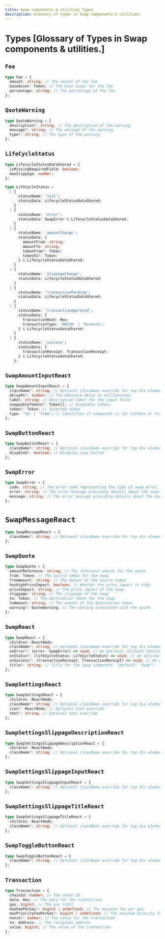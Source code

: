 ```yaml
---
title: Swap components & utilities Types
description: Glossary of Types in Swap components & utilities.
---
```


# Types [Glossary of Types in Swap components & utilities.]


## `Fee`

```ts
type Fee = {
  amount: string; // The amount of the fee
  baseAsset: Token; // The base asset for the fee
  percentage: string; // The percentage of the fee
};
```

## `QuoteWarning`

```ts
type QuoteWarning = {
  description?: string; // The description of the warning
  message?: string; // The message of the warning
  type?: string; // The type of the warning
};
```

## `LifeCycleStatus`

```ts
type LifecycleStatusDataShared = {
  isMissingRequiredField: boolean;
  maxSlippage: number;
};

type LifeCycleStatus =
  | {
      statusName: 'init';
      statusData: LifecycleStatusDataShared;
    }
  | {
      statusName: 'error';
      statusData: SwapError & LifecycleStatusDataShared;
    }
  | {
      statusName: 'amountChange';
      statusData: {
        amountFrom: string;
        amountTo: string;
        tokenFrom?: Token;
        tokenTo?: Token;
      } & LifecycleStatusDataShared;
    }
  | {
      statusName: 'slippageChange';
      statusData: LifecycleStatusDataShared;
    }
  | {
      statusName: 'transactionPending';
      statusData: LifecycleStatusDataShared;
    }
  | {
      statusName: 'transactionApproved';
      statusData: {
        transactionHash: Hex;
        transactionType: 'ERC20' | 'Permit2';
      } & LifecycleStatusDataShared;
    }
  | {
      statusName: 'success';
      statusData: {
        transactionReceipt: TransactionReceipt;
      } & LifecycleStatusDataShared;
    };
```

## `SwapAmountInputReact`

```ts
type SwapAmountInputReact = {
  className?: string; // Optional className override for top div element.
  delayMs?: number; // The debounce delay in milliseconds
  label: string; // Descriptive label for the input field
  swappableTokens?: Token[]; // Swappable tokens
  token?: Token; // Selected token
  type: 'to' | 'from'; // Identifies if component is for toToken or fromToken
};
```

## `SwapButtonReact`

```ts
type SwapButtonReact = {
  className?: string; // Optional className override for top div element.
  disabled?: boolean; // Disables swap button
};
```

## `SwapError`

```ts
type SwapError = {
  code: string; // The error code representing the type of swap error.
  error: string; // The error message providing details about the swap error.
  message: string; // The error message providing details about the swap error.
};
```

# `SwapMessageReact`

```ts
type SwapMessageReact = {
  className?: string; // Optional className override for top div element.
};
```

## `SwapQuote`

```ts
type SwapQuote = {
  amountReference: string; // The reference amount for the quote
  from: Token; // The source token for the swap
  fromAmount: string; // The amount of the source token
  hasHighPriceImpact: boolean; // Whether the price impact is high
  priceImpact: string; // The price impact of the swap
  slippage: string; // The slippage of the swap
  to: Token; // The destination token for the swap
  toAmount: string; // The amount of the destination token
  warning?: QuoteWarning; // The warning associated with the quote
};
```

## `SwapReact`

```ts
type SwapReact = {
  children: ReactNode;
  className?: string; // Optional className override for top div element.
  onError?: (error: SwapError) => void; // An optional callback function that handles errors within the provider.
  onStatus?: (lifeCycleStatus: LifeCycleStatus) => void; // An optional callback function that exposes the component lifecycle state
  onSuccess?: (transactionReceipt: TransactionReceipt) => void; // An optional callback function that exposes the transaction receipt
  title?: string; // Title for the Swap component. (default: "Swap")
};
```

## `SwapSettingsReact`

```ts
type SwapSettingsReact = {
  children: ReactNode;
  className?: string; // Optional className override for top div element.
  icon?: ReactNode; // Optional icon override
  text?: string; // Optional text override
};
```

## `SwapSettingsSlippageDescriptionReact`

```ts
type SwapSettingsSlippageDescriptionReact = {
  children: ReactNode;
  className?: string; // Optional className override for top div element.
};
```

## `SwapSettingsSlippageInputReact`

```ts
type SwapSettingsSlippageInputReact = {
  className?: string; // Optional className override for top div element.
};
```

## `SwapSettingsSlippageTitleReact`

```ts
type SwapSettingsSlippageTitleReact = {
  children: ReactNode;
  className?: string; // Optional className override for top div element.
};
```

## `SwapToggleButtonReact`

```ts
type SwapToggleButtonReact = {
  className?: string; // Optional className override for top div element.
};
```

## `Transaction`

```ts
type Transaction = {
  chainId: number; // The chain ID
  data: Hex; // The data for the transaction
  gas: bigint; // The gas limit
  maxFeePerGas?: bigint | undefined; // The maximum fee per gas
  maxPriorityFeePerGas?: bigint | undefined; // The maximum priority fee per gas
  nonce?: number; // The nonce for the transaction
  to: Address; // The recipient address
  value: bigint; // The value of the transaction
};
```
